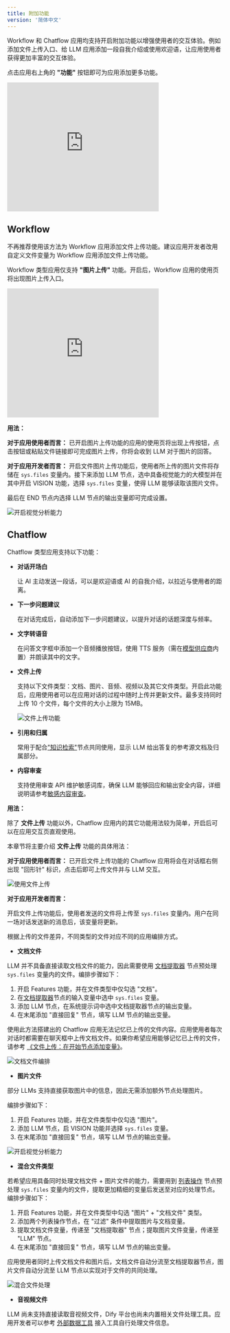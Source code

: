 ```yaml
---
title: 附加功能
version: '简体中文'
---
```


Workflow 和 Chatflow 应用均支持开启附加功能以增强使用者的交互体验。例如添加文件上传入口、给 LLM 应用添加一段自我介绍或使用欢迎语，让应用使用者获得更加丰富的交互体验。

点击应用右上角的 **"功能"** 按钮即可为应用添加更多功能。

<iframe
  src="https://www.motionshot.app/walkthrough/6772b3cb721a6ff7774e7fa1/embed?fullscreen=1&hideAsSteps=1&hideCopy=1&hideDownload=1&hideSteps=1"
  frameborder="0"
  width="70%"
  height="300px"
  allowfullscreen
></iframe>

## Workflow

<Info>
不再推荐使用该方法为 Workflow 应用添加文件上传功能。建议应用开发者改用自定义文件变量为 Workflow 应用添加文件上传功能。
</Info>

Workflow 类型应用仅支持 **"图片上传"** 功能。开启后，Workflow 应用的使用页将出现图片上传入口。

<iframe
  src="https://www.motionshot.app/walkthrough/6772b489721a6ff7774e7fa2/embed?fullscreen=1&hideAsSteps=1&hideCopy=1&hideDownload=1&hideSteps=1"
  frameborder="0"
  width="70%"
  height="300px"
  allowfullscreen
></iframe>

**用法：**

**对于应用使用者而言：** 已开启图片上传功能的应用的使用页将出现上传按钮，点击按钮或粘贴文件链接即可完成图片上传，你将会收到 LLM 对于图片的回答。

**对于应用开发者而言：** 开启文件图片上传功能后，使用者所上传的图片文件将存储在 `sys.files` 变量内。接下来添加 LLM 节点，选中具备视觉能力的大模型并在其中开启 VISION 功能，选择 `sys.files` 变量，使得 LLM 能够读取该图片文件。

最后在 END 节点内选择 LLM 节点的输出变量即可完成设置。

![开启视觉分析能力](https://assets-docs.dify.ai/dify-enterprise-mintlify/zh_CN/guides/workflow/98c281d4c2ba2de27d030c05c1fa94d0.png)

## Chatflow

Chatflow 类型应用支持以下功能：

* **对话开场白**

  让 AI 主动发送一段话，可以是欢迎语或 AI 的自我介绍，以拉近与使用者的距离。

* **下一步问题建议**

  在对话完成后，自动添加下一步问题建议，以提升对话的话题深度与频率。

* **文字转语音**

  在问答文字框中添加一个音频播放按钮，使用 TTS 服务（需在[模型供应商](../../getting-started/readme/model-providers)内置）并朗读其中的文字。

* **文件上传**

  支持以下文件类型：文档、图片、音频、视频以及其它文件类型。开启此功能后，应用使用者可以在应用对话的过程中随时上传并更新文件。最多支持同时上传 10 个文件，每个文件的大小上限为 15MB。

  ![文件上传功能](https://assets-docs.dify.ai/dify-enterprise-mintlify/zh_CN/guides/workflow/dbe0090f61852d9f64311d8537942f94.png)

* **引用和归属**

  常用于配合["知识检索"](node/knowledge-retrieval)节点共同使用，显示 LLM 给出答复的参考源文档及归属部分。

* **内容审查**

  支持使用审查 API 维护敏感词库，确保 LLM 能够回应和输出安全内容，详细说明请参考[敏感内容审查](../application-orchestrate/app-toolkits/moderation-tool)。

**用法：**

除了 **文件上传** 功能以外，Chatflow 应用内的其它功能用法较为简单，开启后可以在应用交互页直观使用。

本章节将主要介绍 **文件上传** 功能的具体用法：

**对于应用使用者而言：** 已开启文件上传功能的 Chatflow 应用将会在对话框右侧出现 "回形针" 标识，点击后即可上传文件并与 LLM 交互。

![使用文件上传](https://assets-docs.dify.ai/dify-enterprise-mintlify/zh_CN/guides/workflow/56d4c6b4accedbae07ef102fb9a7fba4.png)

**对于应用开发者而言：**

开启文件上传功能后，使用者发送的文件将上传至 `sys.files` 变量内。用户在同一场对话发送新的消息后，该变量将更新。

根据上传的文件差异，不同类型的文件对应不同的应用编排方式。

* **文档文件**

LLM 并不具备直接读取文档文件的能力，因此需要使用 [文档提取器](node/doc-extractor) 节点预处理 `sys.files` 变量内的文件。编排步骤如下：

1. 开启 Features 功能，并在文件类型中仅勾选 "文档"。
2. 在[文档提取器](node/doc-extractor)节点的输入变量中选中 `sys.files` 变量。
3. 添加 LLM 节点，在系统提示词中选中文档提取器节点的输出变量。
4. 在末尾添加 "直接回复" 节点，填写 LLM 节点的输出变量。

使用此方法搭建出的 Chatflow 应用无法记忆已上传的文件内容。应用使用者每次对话时都需要在聊天框中上传文档文件。如果你希望应用能够记忆已上传的文件，请参考 [《文件上传：在开始节点添加变量》](file-upload.md#fang-fa-er-zai-tian-jia-wen-jian-bian-liang)。

![文档文件编排](https://assets-docs.dify.ai/dify-enterprise-mintlify/zh_CN/guides/workflow/8f47afd4090475e9cacd8af47155a90d.png)

* **图片文件**

部分 LLMs 支持直接获取图片中的信息，因此无需添加额外节点处理图片。

编排步骤如下：

1. 开启 Features 功能，并在文件类型中仅勾选 "图片"。
2. 添加 LLM 节点，启 VISION 功能并选择 `sys.files` 变量。
3. 在末尾添加 "直接回复" 节点，填写 LLM 节点的输出变量。

![开启视觉分析能力](https://assets-docs.dify.ai/dify-enterprise-mintlify/zh_CN/guides/workflow/643585382e7c97cd4d0b726d2679df75.png)

* **混合文件类型**

若希望应用具备同时处理文档文件 + 图片文件的能力，需要用到 [列表操作](node/list-operator) 节点预处理 `sys.files` 变量内的文件，提取更加精细的变量后发送至对应的处理节点。编排步骤如下：

1. 开启 Features 功能，并在文件类型中勾选 "图片" + "文档文件" 类型。 
2. 添加两个列表操作节点，在 "过滤" 条件中提取图片与文档变量。
3. 提取文档文件变量，传递至 "文档提取器" 节点；提取图片文件变量，传递至 "LLM" 节点。
4. 在末尾添加 "直接回复" 节点，填写 LLM 节点的输出变量。

应用使用者同时上传文档文件和图片后，文档文件自动分流至文档提取器节点，图片文件自动分流至 LLM 节点以实现对于文件的共同处理。

![混合文件处理](https://assets-docs.dify.ai/dify-enterprise-mintlify/zh_CN/guides/workflow/eb8274c2cd9938c0edd89caf60a9b14a.png)

* **音视频文件**

LLM 尚未支持直接读取音视频文件，Dify 平台也尚未内置相关文件处理工具。应用开发者可以参考 [外部数据工具](../extension/api-based-extension/external-data-tool) 接入工具自行处理文件信息。
